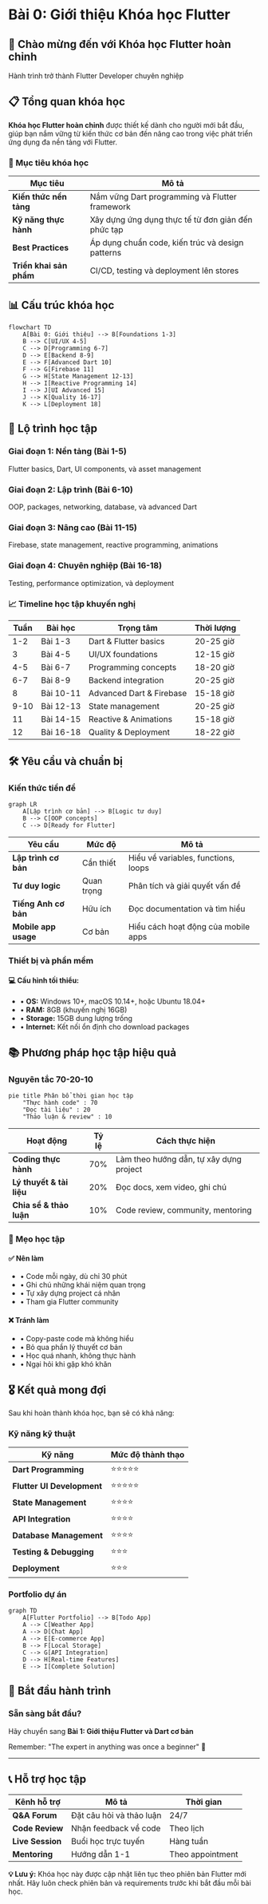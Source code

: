 # Bài 0: Giới thiệu Khóa học Flutter

<div className="bg-gradient-to-r from-blue-500 to-purple-600 text-white p-6 rounded-lg mb-8">
  <h2 className="text-3xl font-bold mb-2">🚀 Chào mừng đến với Khóa học Flutter hoàn chỉnh</h2>
  <p className="text-lg opacity-90">Hành trình trở thành Flutter Developer chuyên nghiệp</p>
</div>

## 📋 Tổng quan khóa học

**Khóa học Flutter hoàn chỉnh** được thiết kế dành cho người mới bắt đầu, giúp bạn nắm vững từ kiến thức cơ bản đến nâng cao trong việc phát triển ứng dụng đa nền tảng với Flutter.

### 🎯 Mục tiêu khóa học

| Mục tiêu | Mô tả |
|----------|--------|
| **Kiến thức nền tảng** | Nắm vững Dart programming và Flutter framework |
| **Kỹ năng thực hành** | Xây dựng ứng dụng thực tế từ đơn giản đến phức tạp |
| **Best Practices** | Áp dụng chuẩn code, kiến trúc và design patterns |
| **Triển khai sản phẩm** | CI/CD, testing và deployment lên stores |

## 📊 Cấu trúc khóa học

```mermaid
flowchart TD
    A[Bài 0: Giới thiệu] --> B[Foundations 1-3]
    B --> C[UI/UX 4-5]
    C --> D[Programming 6-7]
    D --> E[Backend 8-9]
    E --> F[Advanced Dart 10]
    F --> G[Firebase 11]
    G --> H[State Management 12-13]
    H --> I[Reactive Programming 14]
    I --> J[UI Advanced 15]
    J --> K[Quality 16-17]
    K --> L[Deployment 18]
```

## 🎨 Lộ trình học tập

<div className="grid grid-cols-1 md:grid-cols-2 gap-6 my-8">
  <div className="bg-blue-50 p-4 rounded-lg border-l-4 border-blue-500">
    <h3 className="font-bold text-blue-800 mb-2">Giai đoạn 1: Nền tảng (Bài 1-5)</h3>
    <p className="text-sm text-blue-600">Flutter basics, Dart, UI components, và asset management</p>
  </div>
  
  <div className="bg-green-50 p-4 rounded-lg border-l-4 border-green-500">
    <h3 className="font-bold text-green-800 mb-2">Giai đoạn 2: Lập trình (Bài 6-10)</h3>
    <p className="text-sm text-green-600">OOP, packages, networking, database, và advanced Dart</p>
  </div>
  
  <div className="bg-purple-50 p-4 rounded-lg border-l-4 border-purple-500">
    <h3 className="font-bold text-purple-800 mb-2">Giai đoạn 3: Nâng cao (Bài 11-15)</h3>
    <p className="text-sm text-purple-600">Firebase, state management, reactive programming, animations</p>
  </div>
  
  <div className="bg-orange-50 p-4 rounded-lg border-l-4 border-orange-500">
    <h3 className="font-bold text-orange-800 mb-2">Giai đoạn 4: Chuyên nghiệp (Bài 16-18)</h3>
    <p className="text-sm text-orange-600">Testing, performance optimization, và deployment</p>
  </div>
</div>

### 📈 Timeline học tập khuyến nghị

| Tuần | Bài học | Trọng tâm | Thời lượng |
|------|---------|-----------|------------|
| 1-2 | Bài 1-3 | Dart & Flutter basics | 20-25 giờ |
| 3 | Bài 4-5 | UI/UX foundations | 12-15 giờ |
| 4-5 | Bài 6-7 | Programming concepts | 18-20 giờ |
| 6-7 | Bài 8-9 | Backend integration | 20-25 giờ |
| 8 | Bài 10-11 | Advanced Dart & Firebase | 15-18 giờ |
| 9-10 | Bài 12-13 | State management | 20-25 giờ |
| 11 | Bài 14-15 | Reactive & Animations | 15-18 giờ |
| 12 | Bài 16-18 | Quality & Deployment | 18-22 giờ |

## 🛠 Yêu cầu và chuẩn bị

### Kiến thức tiền đề

```mermaid
graph LR
    A[Lập trình cơ bản] --> B[Logic tư duy]
    B --> C[OOP concepts]
    C --> D[Ready for Flutter]
```

| Yêu cầu | Mức độ | Mô tả |
|---------|--------|--------|
| **Lập trình cơ bản** | Cần thiết | Hiểu về variables, functions, loops |
| **Tư duy logic** | Quan trọng | Phân tích và giải quyết vấn đề |
| **Tiếng Anh cơ bản** | Hữu ích | Đọc documentation và tìm hiểu |
| **Mobile app usage** | Cơ bản | Hiểu cách hoạt động của mobile apps |

### Thiết bị và phần mềm

<div className="bg-gray-50 p-4 rounded-lg my-6">
  <h4 className="font-semibold mb-3">💻 Cấu hình tối thiểu:</h4>
  <ul className="space-y-2 text-sm">
    <li>• <strong>OS:</strong> Windows 10+, macOS 10.14+, hoặc Ubuntu 18.04+</li>
    <li>• <strong>RAM:</strong> 8GB (khuyến nghị 16GB)</li>
    <li>• <strong>Storage:</strong> 15GB dung lượng trống</li>
    <li>• <strong>Internet:</strong> Kết nối ổn định cho download packages</li>
  </ul>
</div>

## 📚 Phương pháp học tập hiệu quả

### Nguyên tắc 70-20-10

```mermaid
pie title Phân bổ thời gian học tập
    "Thực hành code" : 70
    "Đọc tài liệu" : 20
    "Thảo luận & review" : 10
```

| Hoạt động | Tỷ lệ | Cách thực hiện |
|-----------|--------|----------------|
| **Coding thực hành** | 70% | Làm theo hướng dẫn, tự xây dựng project |
| **Lý thuyết & tài liệu** | 20% | Đọc docs, xem video, ghi chú |
| **Chia sể & thảo luận** | 10% | Code review, community, mentoring |

### 🎯 Mẹo học tập

<div className="grid grid-cols-1 md:grid-cols-2 gap-4 my-6">
  <div className="bg-yellow-50 p-4 rounded-lg">
    <h4 className="font-bold text-yellow-800 mb-2">✅ Nên làm</h4>
    <ul className="text-sm text-yellow-700 space-y-1">
      <li>• Code mỗi ngày, dù chỉ 30 phút</li>
      <li>• Ghi chú những khái niệm quan trọng</li>
      <li>• Tự xây dựng project cá nhân</li>
      <li>• Tham gia Flutter community</li>
    </ul>
  </div>
  
  <div className="bg-red-50 p-4 rounded-lg">
    <h4 className="font-bold text-red-800 mb-2">❌ Tránh làm</h4>
    <ul className="text-sm text-red-700 space-y-1">
      <li>• Copy-paste code mà không hiểu</li>
      <li>• Bỏ qua phần lý thuyết cơ bản</li>
      <li>• Học quá nhanh, không thực hành</li>
      <li>• Ngại hỏi khi gặp khó khăn</li>
    </ul>
  </div>
</div>

## 🎖 Kết quả mong đợi

Sau khi hoàn thành khóa học, bạn sẽ có khả năng:

### Kỹ năng kỹ thuật

| Kỹ năng | Mức độ thành thạo |
|---------|-------------------|
| **Dart Programming** | ⭐⭐⭐⭐⭐ |
| **Flutter UI Development** | ⭐⭐⭐⭐⭐ |
| **State Management** | ⭐⭐⭐⭐ |
| **API Integration** | ⭐⭐⭐⭐ |
| **Database Management** | ⭐⭐⭐⭐ |
| **Testing & Debugging** | ⭐⭐⭐ |
| **Deployment** | ⭐⭐⭐ |

### Portfolio dự án

```mermaid
graph TD
    A[Flutter Portfolio] --> B[Todo App]
    A --> C[Weather App]
    A --> D[Chat App]
    A --> E[E-commerce App]
    B --> F[Local Storage]
    C --> G[API Integration]
    D --> H[Real-time Features]
    E --> I[Complete Solution]
```

## 🚀 Bắt đầu hành trình

<div className="bg-gradient-to-r from-green-400 to-blue-500 text-white p-6 rounded-lg text-center my-8">
  <h3 className="text-2xl font-bold mb-2">Sẵn sàng bắt đầu?</h3>
  <p className="mb-4">Hãy chuyển sang <strong>Bài 1: Giới thiệu Flutter và Dart cơ bản</strong></p>
  <p className="text-sm opacity-90">Remember: "The expert in anything was once a beginner" 💪</p>
</div>

---

## 📞 Hỗ trợ học tập

| Kênh hỗ trợ | Mô tả | Thời gian |
|-------------|--------|-----------|
| **Q&A Forum** | Đặt câu hỏi và thảo luận | 24/7 |
| **Code Review** | Nhận feedback về code | Theo lịch |
| **Live Session** | Buổi học trực tuyến | Hàng tuần |
| **Mentoring** | Hướng dẫn 1-1 | Theo appointment |

<div className="mt-8 p-4 bg-blue-100 rounded-lg border border-blue-200">
  <p className="text-blue-800"><strong>💡 Lưu ý:</strong> Khóa học này được cập nhật liên tục theo phiên bản Flutter mới nhất. Hãy luôn check phiên bản và requirements trước khi bắt đầu mỗi bài học.</p>
</div>